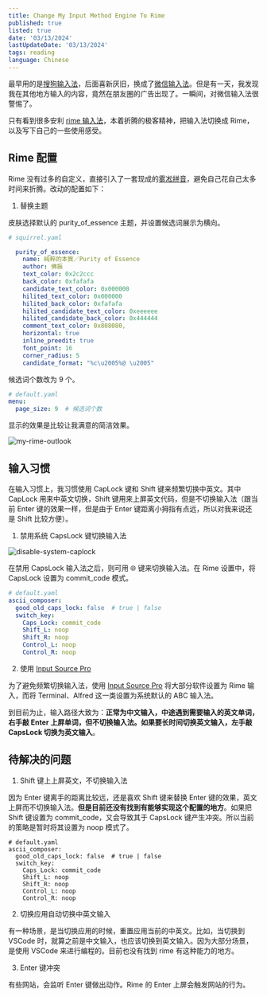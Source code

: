 ```yaml
---
title: Change My Input Method Engine To Rime
published: true
listed: true
date: '03/13/2024'
lastUpdateDate: '03/13/2024'
tags: reading
language: Chinese
---
```


最早用的是[搜狗输入法](https://shurufa.sogou.com/)，后面喜新厌旧，换成了[微信输入法](https://z.weixin.qq.com/)。但是有一天，我发现我在其他地方输入的内容，竟然在朋友圈的广告出现了。一瞬间，对微信输入法很警惕了。

只有看到很多安利 [rime 输入法](https://rime.im/)，本着折腾的极客精神，把输入法切换成 Rime，以及写下自己的一些使用感受。

## Rime 配置

Rime 没有过多的自定义，直接引入了一套现成的[雾凇拼音](https://github.com/iDvel/rime-ice)，避免自己花自己太多时间来折腾。改动的配置如下：

1. 替换主题

皮肤选择默认的 purity_of_essence 主题，并设置候选词展示为横向。

```yaml
# squirrel.yaml

  purity_of_essence:
    name: 純粹的本質／Purity of Essence
    author: 佛振
    text_color: 0x2c2ccc
    back_color: 0xfafafa
    candidate_text_color: 0x000000
    hilited_text_color: 0x000000
    hilited_back_color: 0xfafafa
    hilited_candidate_text_color: 0xeeeeee
    hilited_candidate_back_color: 0x444444
    comment_text_color: 0x808080,
    horizontal: true
    inline_preedit: true
    font_point: 16
    corner_radius: 5
    candidate_format: "%c\u2005%@ \u2005"

```

候选词个数改为 9 个。

```yaml
# default.yaml
menu:
  page_size: 9  # 候选词个数
```

显示的效果是比较让我满意的简洁效果。

![my-rime-outlook](https://pub-388464a2ac764e37ba36c5ea17d573ee.r2.dev/my-rime-outlook.png)

## 输入习惯

在输入习惯上，我习惯使用 CapLock 键和 Shift 键来频繁切换中英文。其中 CapLock 用来中英文切换，Shift 键用来上屏英文代码，但是不切换输入法（跟当前 Enter 键的效果一样，但是由于 Enter 键距离小拇指有点远，所以对我来说还是 Shift 比较方便）。

1. 禁用系统 CapsLock 键切换输入法

![disable-system-caplock](https://pub-388464a2ac764e37ba36c5ea17d573ee.r2.dev/disable-system-caplock.png)

在禁用 CapsLock 输入法之后，则可用 🌐 键来切换输入法。在 Rime 设置中，将 CapsLock 设置为 commit_code 模式。

```YAML
# default.yaml
ascii_composer:
  good_old_caps_lock: false  # true | false
  switch_key:
    Caps_Lock: commit_code
    Shift_L: noop
    Shift_R: noop
    Control_L: noop
    Control_R: noop
```

2. 使用 [Input Source Pro](https://inputsource.pro) 

为了避免频繁切换输入法，使用 [Input Source Pro](https://inputsource.pro) 将大部分软件设置为 Rime 输入，而将 Terminal、Alfred 这一类设置为系统默认的 ABC 输入法。

到目前为止，输入路径大致为：**正常为中文输入，中途遇到需要输入的英文单词，右手敲 Enter 上屏单词，但不切换输入法。如果要长时间切换英文输入，左手敲 CapsLock 切换为英文输入**。


## 待解决的问题

1. Shift 键上上屏英文，不切换输入法

因为 Enter 键离手的距离比较远，还是喜欢 Shift 键来替换 Enter 键的效果，英文上屏而不切换输入法。**但是目前还没有找到有能够实现这个配置的地方**。如果把 Shift 键设置为 commit_code，又会导致其于 CapsLock 键产生冲突。所以当前的策略是暂时将其设置为 noop 模式了。

```ymal
# default.yaml
ascii_composer:
  good_old_caps_lock: false  # true | false
  switch_key:
    Caps_Lock: commit_code
    Shift_L: noop
    Shift_R: noop
    Control_L: noop
    Control_R: noop
```

2. 切换应用自动切换中英文输入

有一种场景，是当切换应用的时候，重置应用当前的中英文。比如，当切换到 VSCode 时，就算之前是中文输入，也应该切换到英文输入。因为大部分场景，是使用 VSCode 来进行编程的。目前也没有找到 rime 有这种能力的地方。

3. Enter 键冲突

有些网站，会监听 Enter 键做出动作。Rime 的 Enter 上屏会触发网站的行为。
